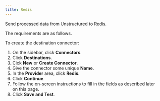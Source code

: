```yaml
---
title: Redis 
---
```



<FirstTimeUIDestinationConnector />

Send processed data from Unstructured to Redis.

The requirements are as follows.


<RedisPrerequisites />

To create the destination connector:

1. On the sidebar, click **Connectors**.
2. Click **Destinations**.
3. Cick **New** or **Create Connector**.
4. Give the connector some unique **Name**.
5. In the **Provider** area, click **Redis**.
6. Click **Continue**. 
7. Follow the on-screen instructions to fill in the fields as described later on this page.
8. Click **Save and Test**.


<RedisFields />